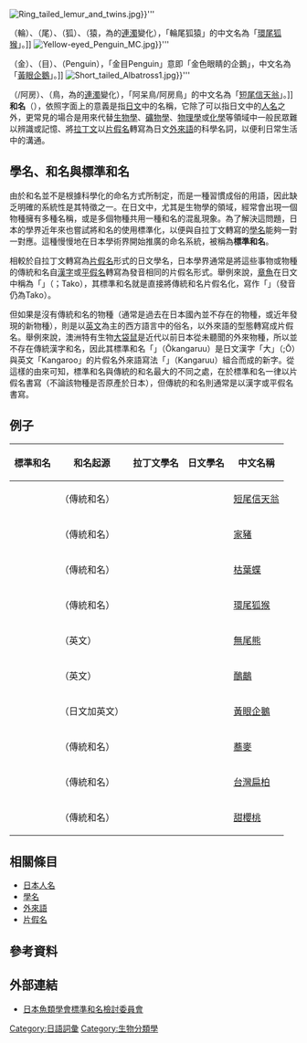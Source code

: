 [[File:Ring_tailed_lemur_and_twins.jpg|right]]}}'''</center>
{{lang|ja|ワ}}（輪）、{{lang|ja|オ}}（尾）、{{lang|ja|キツネ}}（狐）、{{lang|ja|ザル}}（猿，{{lang|ja|ザル}}為{{lang|ja|サル}}的[[連濁|連濁]]變化），「輪尾狐猿」的中文名為「[[環尾狐猴|環尾狐猴]]」。]]
[[File:Yellow-eyed_Penguin_MC.jpg|right]]}}'''</center>
{{lang|ja|キン}}（金）、{{lang|ja|メ}}（目）、{{lang|ja|ペンギン}}（Penguin），「金目Penguin」意即「金色眼睛的企鵝」，中文名為「[[黃眼企鵝|黃眼企鵝]]」。]]
[[File:Short_tailed_Albatross1.jpg|right]]}}'''</center>
{{lang|ja|アホウ}}（{{tsl|ja|阿呆|阿呆}}/阿房）、{{lang|ja|ドリ}}（鳥，{{lang|ja|ドリ}}為{{lang|ja|トリ}}的[[連濁|連濁]]變化），「阿呆鳥/阿房鳥」的中文名為「[[短尾信天翁|短尾信天翁]]」。]]
'''和名'''（{{jpn|j=和名|hg=わめい|rm=Wamei|f=y}}），依照字面上的意義是指[[日文|日文]]中的名稱，它除了可以指日文中的[[日本人名|人名]]之外，更常見的場合是用來代替[[生物學|生物學]]、[[礦物學|礦物學]]、[[物理學|物理學]]或[[化學|化學]]等領域中一般民眾難以辨識或記憶、將[[拉丁文|拉丁文]]以[[片假名|片假名]]轉寫為日文[[外來語#日语|外來語]]的科學名詞，以便利日常生活中的溝通。

==學名、和名與標準和名==
由於和名並不是根據科學化的命名方式所制定，而是一種習慣成俗的用語，因此缺乏明確的系統性是其特徵之一。在日文中，尤其是生物學的領域，經常會出現一個物種擁有多種名稱，或是多個物種共用一種和名的混亂現象。為了解決這問題，日本的學界近年來也嘗試將和名的使用標準化，以便與自拉丁文轉寫的[[學名|學名]]能夠一對一對應。這種慢慢地在日本學術界開始推廣的命名系統，被稱為'''標準和名'''。

相較於自拉丁文轉寫為[[片假名|片假名]]形式的日文學名，日本學界通常是將這些事物或物種的傳統和名自[[漢字|漢字]]或[[平假名|平假名]]轉寫為發音相同的片假名形式。舉例來說，[[章魚|章魚]]在日文中稱為「{{lang|ja|蛸}}」（{{lang|ja|たこ}}；Tako），其標準和名就是直接將傳統和名片假名化，寫作「{{lang|ja|タコ}}」（發音仍為Tako）。

但如果是沒有傳統和名的物種（通常是過去在日本國內並不存在的物種，或近年發現的新物種），則是以[[英文|英文]]為主的西方語言中的俗名，以外來語的型態轉寫成片假名。舉例來說，澳洲特有生物[[大袋鼠|大袋鼠]]是近代以前日本從未聽聞的外來物種，所以並不存在傳統漢字和名，因此其標準和名「{{lang|ja|オオカンガルー}}」（Ōkangaruu）是日文漢字「大」（{{lang|ja|オオ}};Ō）與英文「Kangaroo」的片假名外來語寫法「{{lang|ja|カンガルー}}」（Kangaruu）組合而成的新字。從這樣的由來可知，標準和名與傳統的和名最大的不同之處，在於標準和名一律以片假名書寫（不論該物種是否原產於日本），但傳統的和名則通常是以漢字或平假名書寫。

==例子==
{| class="wikitable"
|-
! 標準和名 !! 和名起源 !! 拉丁文學名 !! 日文學名 !! 中文名稱
|-
| {{lang|ja|アホウドリ}} || {{lang|ja|阿呆鳥／阿房鳥<ref>[http://ejje.weblio.jp/content/アホウドリ アホウドリの英語・英訳 - 英和辞典・和英辞典 Weblio辞書] {{webarchive|url=https://web.archive.org/web/20161228151442/http://ejje.weblio.jp/content// |date=2016-12-28 }}</ref>}}（傳統和名）|| ''{{lang|la|Phoebastria albatrus}}'' || ||[[短尾信天翁|短尾信天翁]]
|-
| {{lang|ja|ブタ}} || {{lang|ja|豚}}（傳統和名） ||''{{lang|la|Sus scrofa domesticus}}''||{{lang|ja|スース・スクローファ・ドメスティクス}}|| [[家豬|家豬]]
|-
| {{lang|ja|コノハチョウ}} ||  {{lang|ja|木の葉蝶}}（傳統和名） || ''{{lang|la|Kallima inachus}}'' ||{{lang|ja|カリマ・イナチュス}}|| [[枯葉蝶|枯葉蝶]]
|-
| {{lang|ja|ワオキツネザル}} || {{lang|ja|輪尾狐猿}}（傳統和名） ||''{{lang|la|Lemur catta}}''||{{lang|ja|レムール・カッタ}}|| [[環尾狐猴|環尾狐猴]]
|-
| {{lang|ja|コアラ}} || {{lang|ja|Koala}}（英文）|| ''{{lang|la|Phascolarctos cinereus}}'' ||{{lang|ja|ファスコラルクトス・シネレウス}}  ||  [[無尾熊|無尾熊]] 
|-
| {{lang|ja|エミュー}} || {{lang|ja|Emu}}（英文）|| ''{{lang|la|Dromaius novaehollandiae}}'' || || [[鴯鶓|鴯鶓]]
|-
| {{lang|ja|キンメペンギン}} || {{lang|ja|金目Penguin}}（日文加英文） || ''{{lang|la|Megadyptes antipodes}}'' || || [[黃眼企鵝|黃眼企鵝]]
|-
| {{lang|ja|ソバ}} || {{lang|ja|蕎麦}}（傳統和名）|| ''{{lang|la|Fagopyrum esculentum}}'' || || [[蕎麥|蕎麥]]
|-
| {{lang|ja|タイワンヒノキ}} || {{lang|ja|台湾檜}}（傳統和名）||''{{lang|la|Chamaecyparis obtusa var. formosana}}''|| ||[[台灣扁柏|台灣扁柏]]
|-
| {{lang|ja|セイヨウミザクラ}} || {{lang|ja|西洋実桜}}（傳統和名）|| ''{{lang|la|Cerasus avium}}'' || ||[[甜櫻桃|甜櫻桃]]
|}

==相關條目==
* [[日本人名|日本人名]]
* [[學名|學名]]
* [[外來語|外來語]]
* [[片假名#片假名的使用|片假名]]

==參考資料==
{{Reflist}}

==外部連結==
* [http://www.fish-isj.jp/iin/standname/index.html 日本魚類學會標準和名檢討委員會]{{Wayback|url=http://www.fish-isj.jp/iin/standname/index.html |date=20201112025948 }}{{ja}}
<references/>
[[Category:日語詞彙|Category:日語詞彙]]
[[Category:生物分類學|Category:生物分類學]]